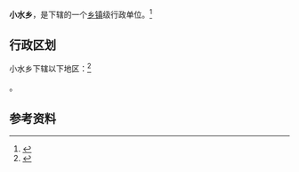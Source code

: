 {{中国乡级行政区|52/03/22/203/000}}

'''小水乡'''，是{{PRC admin/fullname|52/03/22/203/000|3}}下辖的一个[[乡镇|乡镇]]级行政单位。<ref>{{PRC admin/ref sgc|{{PRC admin/parent|52/03/22/203/000}}}}</ref>

== 行政区划 ==

小水乡下辖以下地区：<ref>{{PRC admin/ref sgc|52/03/22/203/000}}</ref>

{{PRC admin/children|52/03/22/203/000}}。

== 参考资料 ==

{{reflist}}

{{行政区划小作品}}
{{PRC admin/navcat|52/03/22/203/000}}